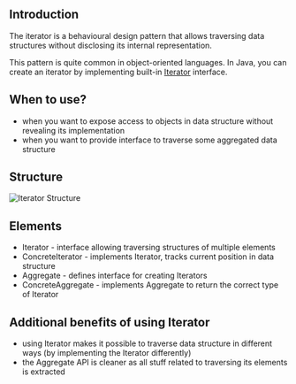 
## Introduction
The iterator is a behavioural design pattern that allows traversing data structures without disclosing its internal representation.

This pattern is quite common in object-oriented languages. In Java, you can create an iterator by implementing built-in [Iterator](https://docs.oracle.com/javase/8/docs/api/java/util/Iterator.html) interface.

## When to use?
- when you want to expose access to objects in data structure without revealing its implementation
- when you want to provide interface to traverse some aggregated data structure

## Structure
<Image src="../../assets/iterator.png" alt="Iterator Structure" />
<br />

## Elements
- Iterator - interface allowing traversing structures of multiple elements
- ConcreteIterator - implements Iterator, tracks current position in data structure
- Aggregate - defines interface for creating Iterators
- ConcreteAggregate - implements Aggregate to return the correct type of Iterator

## Additional benefits of using Iterator
- using Iterator makes it possible to traverse data structure in different ways (by implementing the Iterator differently)
- the Aggregate API is cleaner as all stuff related to traversing its elements is extracted